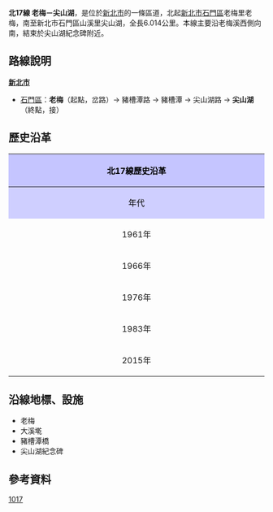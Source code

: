 {{Infobox TwRoad
|Type=th
|Code=北17線
|Num=tp17
|Name=豬槽潭路
|Name2=尖山湖路
|Level=區道
|Length=6.014
|Start=[[新北市|新北市]][[石門區|石門區]]老梅里老梅
|End=新北市石門區山溪里尖山湖
}}
'''北17線 老梅－尖山湖'''，是位於[[新北市|新北市]]的一條區道，北起[[新北市|新北市]][[石門區|石門區]]老梅里老梅，南至新北市石門區山溪里尖山湖，全長6.014公里{{r|motc2015}}。本線主要沿老梅溪西側向南，結束於尖山湖紀念碑附近。

== 路線說明 ==
{{expand|time=2011-05-31}}
;'''[[新北市|新北市]]'''
*[[石門區|石門區]]：'''老梅'''（起點，{{Jct|country=TWN|PH|2}}岔路）→ 豬槽潭路 → 豬槽潭 → 尖山湖路 → '''尖山湖'''（終點，接{{Jct|country=TWN|TRTP|19}}）

== 歷史沿革 ==
{| class="wikitable" style="width: 100%"
! style="text-align:center; background:#C5C5FF; color:black" colspan=3 align=center | 北17線歷史沿革
|- 
! style="text-align:center; background:#CFCFFF; color:black" width="8%" | 年代 !! style="text-align:center; background:#D3D3FF; color:black" width="40%" | 本編號沿革 !! style="text-align:center; background:#D3D3FF; color:black" width="52%" | 本路線沿革
|-
! 1961年{{r|gazette1966}}
| 當時為'''北投－吉利'''線，長2.214公里 || rowspan=3| 未修築或非公路
|-
! 1966年{{r|gazette1967}}
| 新增支線'''北17-1線'''（新北投－菁學線，長4.387公里）
|-
! 1976年{{r|gazette1976}}
| 北17線改編為'''北市17線'''（嵩山－后山崎線，長6.276公里）<br />此北市17線即今竹子山軍事管制區道路<br />北17-1線解編
|-
! 1983年
| colspan=2| 原北市17線解編，新增'''老梅－豬槽潭'''線為北17線
|-
! 2015年{{r|motc2015}}
| colspan=2| 臺北縣鄉道解編，改制新北市區道。原北17線終點延長至與[[北19線|北19線]]相交處，名稱改為'''老梅－尖山湖'''，全長6.014公里。
|}

== 沿線地標、設施 ==
*老梅
*大溪墘
*豬槽潭橋
*尖山湖紀念碑

== 參考資料 ==
{{reflist|refs=

<ref name="gazette1966">{{cite web |url=http://gaz.ncl.edu.tw/detail.jsp?sysid=E0921514 |title=公告臺灣省縣鄉道及專用公路路線里程表 |accessdate=2011-05-31 |date=1966-08-01 |work=政府公報資訊網 |publisher=臺灣省政府 |archive-date=2021-01-24 |archive-url=https://web.archive.org/web/20210124100834/https://gaz.ncl.edu.tw/detail.jsp?sysid=E0921514 |dead-url=yes }}</ref>

<ref name="gazette1967">{{cite web |url=http://gaz.ncl.edu.tw/detail.jsp?sysid=E0919092 |title=公告「臺灣省省、縣、鄉道及專用公路變更暨新闢路線里程表」 |accessdate=2011-05-31 |date=1967-07-22 |work=政府公報資訊網 |publisher=臺灣省政府 |archive-date=2021-04-06 |archive-url=https://web.archive.org/web/20210406140832/https://gaz.ncl.edu.tw/detail.jsp?sysid=E0919092 |dead-url=yes }}</ref>

<ref name="gazette1976">{{cite web |url=http://gaz.ncl.edu.tw/detail.jsp?sysid=E0814166 |title=公告「65年度臺灣省公路資料統計表」 |accessdate=2011-05-31 |date=1977-09-09 |work=政府公報資訊網 |publisher=臺灣省政府 |archive-date=2021-01-24 |archive-url=https://web.archive.org/web/20210124163606/https://gaz.ncl.edu.tw/detail.jsp?sysid=E0814166 |dead-url=yes }}</ref>

<ref name="motc2015">{{cite web|url=https://odmdoc.motc.gov.tw/IFDEWebBBS_MOTC/ExternalBBS.aspx?ThirdDocId=104RD05557|publisher=中華民國交通部|website=中華民國交通部公告發布令|4=|title=公告新北市市道及區道，原臺北縣縣道、鄉道廢止案。（含原臺北縣縣道公路路線表、原臺北縣鄉道公路路線表、新北市市道公路路線表及新北市區道公路路線表4式各1份）|date=2015-09-07|accessdate=2020-03-28|series=交路字第1040027670號|archive-url=https://web.archive.org/web/20190502073724/https://odmdoc.motc.gov.tw/IFDEWebBBS_MOTC/ExternalBBS.aspx?ThirdDocId=104RD05557|archive-date=2019-05-02|dead-url=yes}}</ref>

}}

{{新北市區道}}

[[Category:新北市區道|1017]]